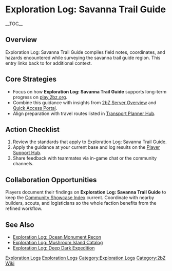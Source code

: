 {{Short description|Exploration Log: Savanna Trail Guide compiles field notes, coordinates, and hazards encountered while surveying the savanna trail guide region}}
= Exploration Log: Savanna Trail Guide =
{{2bZ Navbox}}
__TOC__

== Overview ==
Exploration Log: Savanna Trail Guide compiles field notes, coordinates, and hazards
encountered while surveying the savanna trail guide region. This entry links back to
[[Category:Exploration Logs|Exploration Logs]] for additional context.

== Core Strategies ==
* Focus on how '''Exploration Log: Savanna Trail Guide''' supports long-term progress on [[play.2bz.org]].
* Combine this guidance with insights from [[2bZ Server Overview]] and [[Quick Access Portal]].
* Align preparation with travel routes listed in [[Transport Planner Hub]].

== Action Checklist ==
# Review the [[Category:Exploration Logs|Exploration Logs]] standards that apply to Exploration Log: Savanna Trail Guide.
# Apply the guidance at your current base and log results on the [[Player Support Hub]].
# Share feedback with teammates via in-game chat or the community channels.

== Collaboration Opportunities ==
Players document their findings on '''Exploration Log: Savanna Trail Guide''' to keep the
[[Community Showcase Index]] current. Coordinate with nearby builders, scouts, and
logisticians so the whole faction benefits from the refined workflow.

== See Also ==
* [[Exploration Log: Ocean Monument Recon]]
* [[Exploration Log: Mushroom Island Catalog]]
* [[Exploration Log: Deep Dark Expedition]]

[[Category:Exploration Logs]]
[[Category:2bZ Wiki]]
